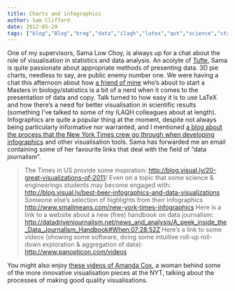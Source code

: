 ```yaml
---
title: Charts and infographics
author: Sam Clifford
date: 2012-05-29
tags: ["blog","Blog","brag","data","ilaqh","latex","qut","science","statistics","visualisation"]
---
```


One of my supervisors, Sama Low Choy, is always up for a chat about the role of visualisation in statistics and data analysis. An acolyte of [Tufte](http://www.edwardtufte.com/tufte/), Sama is quite passionate about appropriate methods of presenting data. 3D pie charts, needless to say, are public enemy number one. We were having a chat this afternoon about how [a friend of mine](http://conidialcoleopticide.wordpress.com/) who's about to start a Masters in biology/statistics is a bit of a nerd when it comes to the presentation of data and copy. Talk turned to how easy it is to use LaTeX and how there's a need for better visualisation in scientific results (something I've talked to some of my ILAQH colleagues about at length). Infographics are quite a popular thing at the moment, despite not always being particularly informative nor warranted, and I mentioned [a blog about the process that the New York Times crew go through when developing infographics](http://chartsnthings.tumblr.com) and other visualisation tools. Sama has forwarded me an email containing some of her favourite links that deal with the field of "data journalism".

> The Times in US provide some inspiration: [http://blog.visual.ly/20-great-visualizations-of-2011](http://blog.visual.ly/20-great-visualizations-of-2011)/ Even on a topic that some science & engineerings students may become engaged with: [http://blog.visual.ly/best-beer-infographics-and-data-visualizations](http://blog.visual.ly/best-beer-infographics-and-data-visualizations) Someone else's selection of highlights from their Infographics [http://www.smallmeans.com/new-york-times-infographics](http://www.smallmeans.com/new-york-times-infographics) Here is a link to a website about a new (free) handbook on data journalism: [http://datadrivenjournalism.net/news_and_analysis/A_peek_inside_the_Data_Journalism_Handbook#When:07:28:52Z](http://datadrivenjournalism.net/news_and_analysis/A_peek_inside_the_Data_Journalism_Handbook#When:07:28:52Z) Here's a link to some videos (showing some software, doing some intuitive roll-up roll-down exploration & aggregation of data): [http://www.panopticon.com/videos](http://www.panopticon.com/videos)

You might also enjoy [these videos of Amanda Cox](http://infosthetics.com/archives/2011/12/amanda_cox_talks_about_developing_infographics_at_the_new_york_times_graphics.html), a woman behind some of the more innovative visualisation pieces at the NYT, talking about the processes of making good quality visualisations.